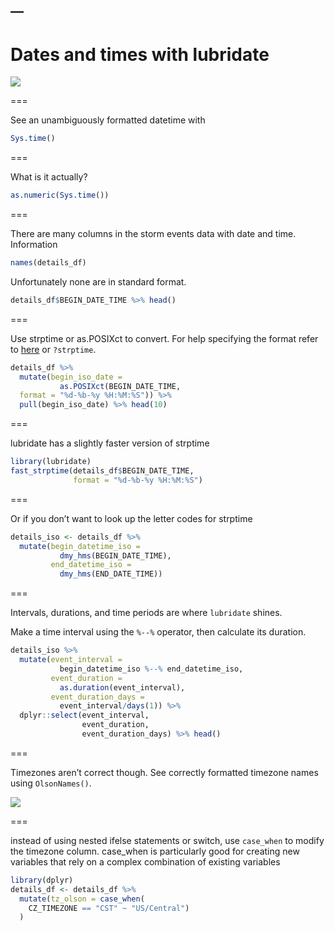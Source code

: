 ---
---

# Dates and times with lubridate

![](https://imgs.xkcd.com/comics/iso_8601.png)

===

See an unambiguously formatted datetime with

```r
Sys.time()
```

===

What is it actually?

```r
as.numeric(Sys.time())
```

===

There are many columns in the storm events data with date and time. Information

```r
names(details_df)
```

Unfortunately none are in standard format.

```r
details_df$BEGIN_DATE_TIME %>% head()
```


===

Use strptime or as.POSIXct to convert. For help specifying the format refer to [here](http://strftime.org/) or `?strptime`.

```r
details_df %>%
  mutate(begin_iso_date = 
           as.POSIXct(BEGIN_DATE_TIME, 
  format = "%d-%b-%y %H:%M:%S")) %>%
  pull(begin_iso_date) %>% head(10)
```

===

lubridate has a slightly faster version of strptime

```r
library(lubridate)
fast_strptime(details_df$BEGIN_DATE_TIME, 
              format = "%d-%b-%y %H:%M:%S")
```

===

Or if you don't want to look up the letter codes for strptime

```r
details_iso <- details_df %>% 
  mutate(begin_datetime_iso = 
           dmy_hms(BEGIN_DATE_TIME),
         end_datetime_iso = 
           dmy_hms(END_DATE_TIME)) 
```

===

Intervals, durations, and time periods are where `lubridate` shines. 

Make a time interval using the `%--%` operator, then calculate its duration.

```r
details_iso %>%
  mutate(event_interval = 
           begin_datetime_iso %--% end_datetime_iso,
         event_duration = 
           as.duration(event_interval),
         event_duration_days = 
           event_interval/days(1)) %>%
  dplyr::select(event_interval, 
                event_duration, 
                event_duration_days) %>% head() 
```

===

Timezones aren't correct though. See correctly formatted timezone names using `OlsonNames()`.

![](https://imgs.xkcd.com/comics/supervillain_plan.png)

===

instead of using nested ifelse statements or switch, use `case_when` to modify the timezone column.
case_when is particularly good for creating new variables that rely on a complex combination of 
existing variables

```r
library(dplyr)
details_df <- details_df %>%
  mutate(tz_olson = case_when(
    CZ_TIMEZONE == "CST" ~ "US/Central")
  )

```

